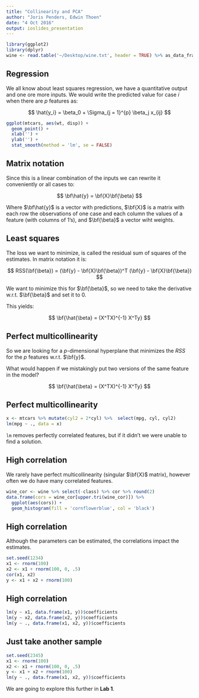 ```yaml
---
title: "Collinearity and PCA"
author: "Joris Penders, Edwin Thoen"
date: "4 Oct 2016"
output: ioslides_presentation
---
```


```r
library(ggplot2)
library(dplyr)
wine <- read.table('~/Desktop/wine.txt', header = TRUE) %>% as_data_frame
```

## Regression

We all know about least squares regression, we have a quantitative output and one ore more inputs. We would write the predicted value for case $i$ when there are $p$ features as:

$$
\hat{y_i} = \beta_0 + \Sigma_{j = 1}^{p} \beta_j x_{ij}
$$

```r
ggplot(mtcars, aes(wt, disp)) + 
  geom_point() +
  xlab('') +
  ylab('') +
  stat_smooth(method = 'lm', se = FALSE)
```

## Matrix notation
Since this is a linear combination of the inputs we can rewrite it conveniently or all cases to:

$$
\bf\hat{y} = \bf{X}\bf{\beta}
$$

Where $\bf\hat{y}$ is a vector with predictions, $\bf{X}$ is a matrix with each row the observations of one case and each column the values of a feature (with columns of 1's), and $\bf{\beta}$ a vector wiht weights.

## Least squares

The loss we want to minimize, is called the residual sum of squares of the estimates. In matrix notation it is:

$$
RSS(\bf{\beta}) = (\bf{y} - \bf{X}\bf{\beta})^T (\bf{y} - \bf{X}\bf{\beta})
$$

We want to minimize this for $\bf{\beta}$, so we need to take the derivative w.r.t. $\bf{\beta}$ and set it to 0.

This yields:

$$
\bf{\hat{\beta} = (X^TX)^{-1} X^Ty}
$$

## Perfect multicollinearity

So we are looking for a $p$-dimensional hyperplane that minimizes the $RSS$ for the $p$ features w.r.t. $\bf{y}$.

What would happen if we mistakingly put two versions of the same feature in the model?

$$
\bf{\hat{\beta} = (X^TX)^{-1} X^Ty}
$$


## Perfect multicollinearity

```r
x <- mtcars %>% mutate(cyl2 = 2*cyl) %>%  select(mpg, cyl, cyl2)
lm(mpg ~ ., data = x)
```

`lm` removes perfectly correlated features, but if it didn't we were unable to find a solution.

## High correlation

We rarely have perfect multicollinearity (singular $\bf{X}$ matrix), however often we do have many correlated features.

```r
wine_cor <- wine %>% select(-class) %>% cor %>% round(2)
data.frame(cors = wine_cor[upper.tri(wine_cor)]) %>% 
  ggplot(aes(cors)) + 
  geom_histogram(fill = 'cornflowerblue', col = 'black')
```

## High correlation

Although the parameters can be estimated, the correlations impact the estimates.

```r
set.seed(1234)
x1 <- rnorm(100)
x2 <- x1 + rnorm(100, 0, .5)
cor(x1, x2)
y <- x1 + x2 + rnorm(100)
```
## High correlation
```r
lm(y ~ x1, data.frame(x1, y))$coefficients
lm(y ~ x2, data.frame(x2, y))$coefficients
lm(y ~ ., data.frame(x1, x2, y))$coefficients

```

## Just take another sample 

```r
set.seed(2345)
x1 <- rnorm(100)
x2 <- x1 + rnorm(100, 0, .5)
y <- x1 + x2 + rnorm(100)
lm(y ~ ., data.frame(x1, x2, y))$coefficients
```

We are going to explore this further in **Lab 1**.



